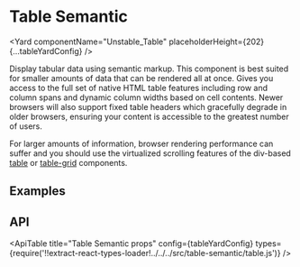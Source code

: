 <!--
Copyright (c) 2018-2020 Uber Technologies, Inc.

This source code is licensed under the MIT license found in the
LICENSE file in the root directory of this source tree.
-->






# Table Semantic

<UnstableWarning />

<Yard
  componentName="Unstable_Table"
  placeholderHeight={202}
  {...tableYardConfig}
/>

Display tabular data using semantic markup. This component is best suited for
smaller amounts of data that can be rendered all at once. Gives you access to
the full set of native HTML table features including row and column spans and
dynamic column widths based on cell contents. Newer browsers will also support
fixed table headers which gracefully degrade in older browsers, ensuring your
content is accessible to the greatest number of users.

For larger amounts of information, browser rendering performance can suffer and
you should use the virtualized scrolling features of the div-based
[table](/components/table) or [table-grid](/components/table-grid) components.

## Examples

<Example title="Table basic usage" path="table-semantic/basic.js">
  <Basic />
</Example>

<Example title="Table with scrolling contents" path="table-semantic/scroll.js">
  <Scroll />
</Example>

<Example title="Table Builder" path="table-semantic/builder.js">
  <Builder />
</Example>

<Example title="Table Builder with sorting" path="table-semantic/sortable.js">
  <Sortable />
</Example>

<Example title="Table Builder with toggles" path="table-semantic/toggleable.js">
  <Toggleable />
</Example>

<Example title="Table custom with merged cells" path="table-semantic/span.js">
  <Span />
</Example>

## API

<ApiTable
  title="Table Semantic props"
  config={tableYardConfig}
  types={require('!!extract-react-types-loader!../../../src/table-semantic/table.js')}
/>

<Exports
  component={TableSemanticExports}
  title="Table Semantic exports"
  path="baseui/table-semantic"
/>
